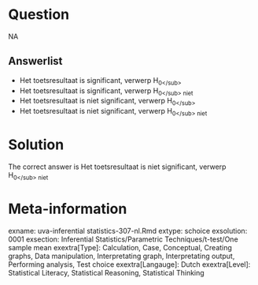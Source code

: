 Question
========

NA

Answerlist
----------
* Het toetsresultaat is significant, verwerp H<sub>0<\/sub>
* Het toetsresultaat is significant, verwerp H<sub>0<\/sub> niet
* Het toetsresultaat is niet significant, verwerp H<sub>0<\/sub>
* Het toetsresultaat is niet significant, verwerp H<sub>0<\/sub> niet

Solution
========

The correct answer is  Het toetsresultaat is niet significant, verwerp H<sub>0<\/sub> niet 

Meta-information
================
exname: uva-inferential statistics-307-nl.Rmd 
extype: schoice 
exsolution: 0001 
exsection: Inferential Statistics/Parametric Techniques/t-test/One sample mean
exextra[Type]: Calculation, Case, Conceptual, Creating graphs, Data manipulation, Interpretating graph, Interpretating output, Performing analysis, Test choice 
exextra[Langauge]: Dutch 
exextra[Level]: Statistical Literacy, Statistical Reasoning, Statistical Thinking 

